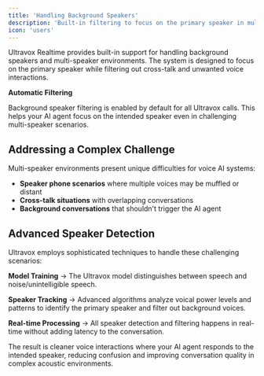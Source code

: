 ```yaml
---
title: 'Handling Background Speakers'
description: 'Built-in filtering to focus on the primary speaker in multi-speaker environments.'
icon: 'users'
---
```


Ultravox Realtime provides built-in support for handling background speakers and multi-speaker environments. The system is designed to focus on the primary speaker while filtering out cross-talk and unwanted voice interactions.

<Note>
  <b>Automatic Filtering</b>
  
  Background speaker filtering is enabled by default for all Ultravox calls. This helps your AI agent focus on the intended speaker even in challenging multi-speaker scenarios.
</Note>

## Addressing a Complex Challenge

Multi-speaker environments present unique difficulties for voice AI systems:

- **Speaker phone scenarios** where multiple voices may be muffled or distant
- **Cross-talk situations** with overlapping conversations
- **Background conversations** that shouldn't trigger the AI agent

## Advanced Speaker Detection

Ultravox employs sophisticated techniques to handle these challenging scenarios:

**Model Training** → The Ultravox model distinguishes between speech and noise/unintelligible speech.

**Speaker Tracking** → Advanced algorithms analyze voical power levels and patterns to identify the primary speaker and filter out background voices.

**Real-time Processing** → All speaker detection and filtering happens in real-time without adding latency to the conversation.

The result is cleaner voice interactions where your AI agent responds to the intended speaker, reducing confusion and improving conversation quality in complex acoustic environments.